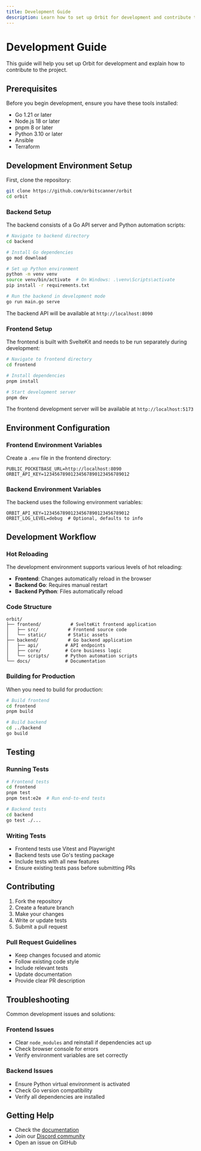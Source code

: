 ```yaml
---
title: Development Guide
description: Learn how to set up Orbit for development and contribute to the project
---
```


# Development Guide

This guide will help you set up Orbit for development and explain how to contribute to the project.

## Prerequisites

Before you begin development, ensure you have these tools installed:

- Go 1.21 or later
- Node.js 18 or later
- pnpm 8 or later
- Python 3.10 or later
- Ansible
- Terraform

## Development Environment Setup

First, clone the repository:
```bash
git clone https://github.com/orbitscanner/orbit
cd orbit
```

### Backend Setup

The backend consists of a Go API server and Python automation scripts:

```bash
# Navigate to backend directory
cd backend

# Install Go dependencies
go mod download

# Set up Python environment
python -m venv venv
source venv/bin/activate  # On Windows: .\venv\Scripts\activate
pip install -r requirements.txt

# Run the backend in development mode
go run main.go serve
```

The backend API will be available at `http://localhost:8090`

### Frontend Setup

The frontend is built with SvelteKit and needs to be run separately during development:

```bash
# Navigate to frontend directory
cd frontend

# Install dependencies
pnpm install

# Start development server
pnpm dev
```

The frontend development server will be available at `http://localhost:5173`

## Environment Configuration

### Frontend Environment Variables

Create a `.env` file in the frontend directory:
```env
PUBLIC_POCKETBASE_URL=http://localhost:8090
ORBIT_API_KEY=12345678901234567890123456789012
```

### Backend Environment Variables

The backend uses the following environment variables:
```env
ORBIT_API_KEY=12345678901234567890123456789012
ORBIT_LOG_LEVEL=debug  # Optional, defaults to info
```

## Development Workflow

### Hot Reloading

The development environment supports various levels of hot reloading:

- **Frontend**: Changes automatically reload in the browser
- **Backend Go**: Requires manual restart
- **Backend Python**: Files automatically reload

### Code Structure

```
orbit/
├── frontend/           # SvelteKit frontend application
│   ├── src/           # Frontend source code
│   └── static/        # Static assets
├── backend/           # Go backend application
│   ├── api/          # API endpoints
│   ├── core/         # Core business logic
│   └── scripts/      # Python automation scripts
└── docs/             # Documentation
```

### Building for Production

When you need to build for production:

```bash
# Build frontend
cd frontend
pnpm build

# Build backend
cd ../backend
go build
```

## Testing

### Running Tests

```bash
# Frontend tests
cd frontend
pnpm test
pnpm test:e2e  # Run end-to-end tests

# Backend tests
cd backend
go test ./...
```

### Writing Tests

- Frontend tests use Vitest and Playwright
- Backend tests use Go's testing package
- Include tests with all new features
- Ensure existing tests pass before submitting PRs

## Contributing

1. Fork the repository
2. Create a feature branch
3. Make your changes
4. Write or update tests
5. Submit a pull request

### Pull Request Guidelines

- Keep changes focused and atomic
- Follow existing code style
- Include relevant tests
- Update documentation
- Provide clear PR description

## Troubleshooting

Common development issues and solutions:

### Frontend Issues

- Clear `node_modules` and reinstall if dependencies act up
- Check browser console for errors
- Verify environment variables are set correctly

### Backend Issues

- Ensure Python virtual environment is activated
- Check Go version compatibility
- Verify all dependencies are installed

## Getting Help

- Check the [documentation](https://orbitscanner.io)
- Join our [Discord community](https://discord.gg/BHIS)
- Open an issue on GitHub 